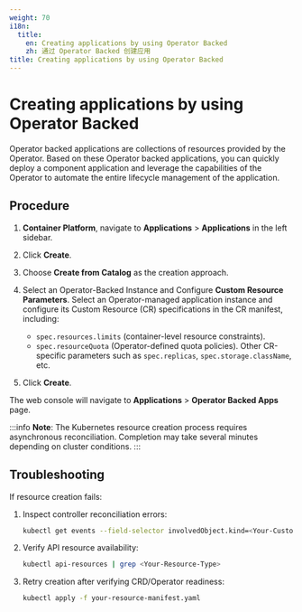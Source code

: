 ```yaml
---
weight: 70
i18n:
  title:
    en: Creating applications by using Operator Backed
    zh: 通过 Operator Backed 创建应用
title: Creating applications by using Operator Backed
---
```


# Creating applications by using Operator Backed

Operator backed applications are collections of resources provided by the Operator. Based on these Operator backed applications, you can quickly deploy a component application and leverage the capabilities of the Operator to automate the entire lifecycle management of the application.

## Procedure

1. **Container Platform**, navigate to **Applications** > **Applications** in the left sidebar. 

2. Click **Create**.

3. Choose **Create from Catalog** as the creation approach.  

4. Select an Operator-Backed Instance and Configure **Custom Resource Parameters**. Select an Operator-managed application instance and configure its Custom Resource (CR) specifications in the CR manifest, including: 
   - `spec.resources.limits` (container-level resource constraints).
   - `spec.resourceQuota` (Operator-defined quota policies). Other CR-specific parameters such as `spec.replicas`, `spec.storage.className`, etc.

5. Click **Create**. 

The web console will navigate to **Applications** > **Operator Backed Apps** page.

:::info
**Note**: 
The Kubernetes resource creation process requires asynchronous reconciliation. Completion may take several minutes depending on cluster conditions. 
:::

## Troubleshooting

If resource creation fails:  
1. Inspect controller reconciliation errors:  
   ```bash
   kubectl get events --field-selector involvedObject.kind=<Your-Custom-Resource> --sort-by=.metadata.creationTimestamp
   ```
2. Verify API resource availability:
   ```bash
   kubectl api-resources | grep <Your-Resource-Type>
   ```
3. Retry creation after verifying CRD/Operator readiness:
   ```bash
   kubectl apply -f your-resource-manifest.yaml
   ```
